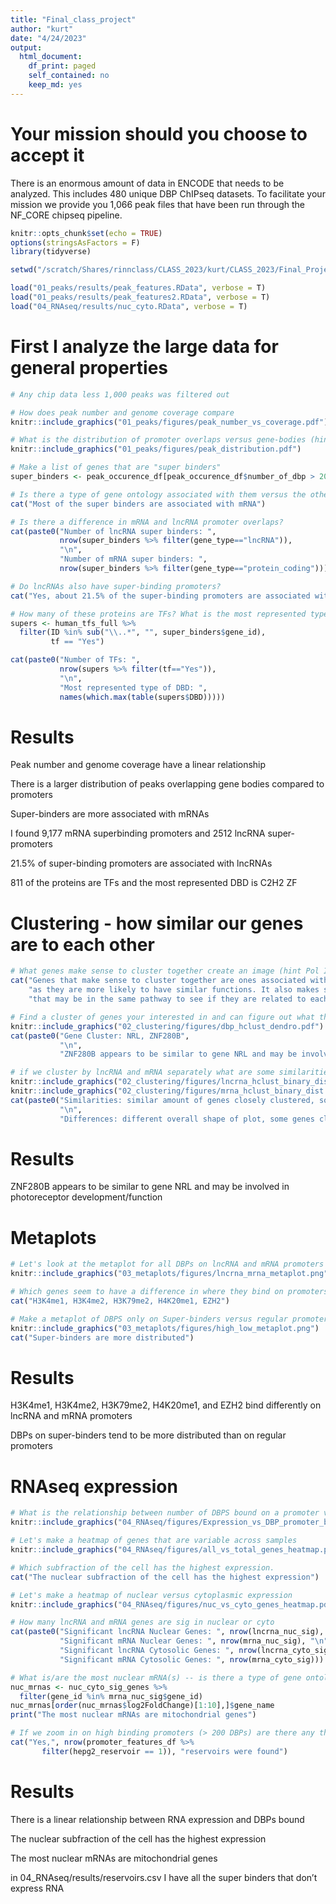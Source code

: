 ```yaml
---
title: "Final_class_project"
author: "kurt"
date: "4/24/2023"
output: 
  html_document:
    df_print: paged
    self_contained: no
    keep_md: yes
---
```

# Your mission should you choose to accept it 
There is an enormous amount of data in ENCODE that 
needs to be analyzed. This includes 480 unique DBP
ChIPseq datasets. To facilitate your mission we provide you
1,066 peak files that have been run through the NF_CORE chipseq
pipeline. 

```r
knitr::opts_chunk$set(echo = TRUE)
options(stringsAsFactors = F)
library(tidyverse)

setwd("/scratch/Shares/rinnclass/CLASS_2023/kurt/CLASS_2023/Final_Project")

```

```r
load("01_peaks/results/peak_features.RData", verbose = T)
load("01_peaks/results/peak_features2.RData", verbose = T)
load("04_RNAseq/results/nuc_cyto.RData", verbose = T)
```

# First I analyze the large data for general properties 
```r
# Any chip data less 1,000 peaks was filtered out

# How does peak number and genome coverage compare
knitr::include_graphics("01_peaks/figures/peak_number_vs_coverage.pdf")

# What is the distribution of promoter overlaps versus gene-bodies (hint hist)
knitr::include_graphics("01_peaks/figures/peak_distribution.pdf")

# Make a list of genes that are "super binders" 
super_binders <- peak_occurence_df[peak_occurence_df$number_of_dbp > 200,]

# Is there a type of gene ontology associated with them versus the others?
cat("Most of the super binders are associated with mRNA")

# Is there a difference in mRNA and lncRNA promoter overlaps?
cat(paste0("Number of lncRNA super binders: ", 
           nrow(super_binders %>% filter(gene_type=="lncRNA")), 
           "\n",
           "Number of mRNA super binders: ", 
           nrow(super_binders %>% filter(gene_type=="protein_coding"))))

# Do lncRNAs also have super-binding promoters?
cat("Yes, about 21.5% of the super-binding promoters are associated with lncRNAs")

# How many of these proteins are TFs? What is the most represented type of DBD?
supers <- human_tfs_full %>%
  filter(ID %in% sub("\\..*", "", super_binders$gene_id),
         tf == "Yes")

cat(paste0("Number of TFs: ", 
           nrow(supers %>% filter(tf=="Yes")), 
           "\n",
           "Most represented type of DBD: ", 
           names(which.max(table(supers$DBD)))))
```
# Results
Peak number and genome coverage have a linear relationship

There is a larger distribution of peaks overlapping gene bodies compared to promoters

Super-binders are more associated with mRNAs

I found 9,177 mRNA superbinding promoters and 2512 lncRNA super-promoters

21.5% of super-binding promoters are associated with lncRNAs

811 of the proteins are TFs and the most represented DBD is C2H2 ZF

# Clustering - how similar our genes are to each other
```r

# What genes make sense to cluster together create an image (hint Pol II makes RNA)
cat("Genes that make sense to cluster together are ones associated with either lncRNA or mRNA", 
    "as they are more likely to have similar functions. It also makes sense to cluster genes", 
    "that may be in the same pathway to see if they are related to each other.")

# Find a cluster of genes your interested in and can figure out what those genes do -- are there unknown genes in there too? If so maybe one could hypothesize they have a similar function to the known genes (Hint ZNFs)
knitr::include_graphics("02_clustering/figures/dbp_hclust_dendro.pdf")
cat(paste0("Gene Cluster: NRL, ZNF280B",
           "\n",
           "ZNF280B appears to be similar to gene NRL and may be involved in photorecptor development/function"))

# if we cluster by lncRNA and mRNA separately what are some similarities and differences?
knitr::include_graphics("02_clustering/figures/lncrna_hclust_binary_dist.pdf")
knitr::include_graphics("02_clustering/figures/mrna_hclust_binary_dist.pdf")
cat(paste0("Similarities: similar amount of genes closely clustered, some genes tightly clustered in both (FOXA1/2)",
           "\n",
           "Differences: different overall shape of plot, some genes clustered differently (YEATS2)"))
```
# Results
ZNF280B appears to be similar to gene NRL and may be involved in photoreceptor development/function

# Metaplots
```r

# Let's look at the metaplot for all DBPs on lncRNA and mRNA promoters seperately (hint facet wrap).
knitr::include_graphics("03_metaplots/figures/lncrna_mrna_metaplot.png")

# Which genes seem to have a difference in where they bind on promoters between lncRNA and mRNA promoters
cat("H3K4me1, H3K4me2, H3K79me2, H4K20me1, EZH2")

# Make a metaplot of DBPS only on Super-binders versus regular promoters
knitr::include_graphics("03_metaplots/figures/high_low_metaplot.png")
cat("Super-binders are more distributed")
```
# Results
H3K4me1, H3K4me2, H3K79me2, H4K20me1, and EZH2 bind differently on lncRNA and mRNA promoters

DBPs on super-binders tend to be more distributed than on regular promoters

# RNAseq expression
```r
# What is the relationship between number of DBPS bound on a promoter versus RNA output (hint TPM)
knitr::include_graphics("04_RNAseq/figures/Expression_vs_DBP_promoter_binding.pdf")

# Let's make a heatmap of genes that are variable across samples 
knitr::include_graphics("04_RNAseq/figures/all_vs_total_genes_heatmap.pdf")

# Which subfraction of the cell has the highest expression.
cat("The nuclear subfraction of the cell has the highest expression")

# Let's make a heatmap of nuclear versus cytoplasmic expression
knitr::include_graphics("04_RNAseq/figures/nuc_vs_cyto_genes_heatmap.pdf")

# How many lncRNA and mRNA genes are sig in nuclear or cyto
cat(paste0("Significant lncRNA Nuclear Genes: ", nrow(lncrna_nuc_sig), "\n",
           "Significant mRNA Nuclear Genes: ", nrow(mrna_nuc_sig), "\n",
           "Significant lncRNA Cytosolic Genes: ", nrow(lncrna_cyto_sig), "\n",
           "Significant mRNA Cytosolic Genes: ", nrow(mrna_cyto_sig)))

# What is/are the most nuclear mRNA(s) -- is there a type of gene ontology associated with them?
nuc_mrnas <- nuc_cyto_sig_genes %>%
  filter(gene_id %in% mrna_nuc_sig$gene_id)
nuc_mrnas[order(nuc_mrnas$log2FoldChange)[1:10],]$gene_name
print("The most nuclear mRNAs are mitochondrial genes")

# If we zoom in on high binding promoters (> 200 DBPs) are there any that don't have any expression?
cat("Yes,", nrow(promoter_features_df %>% 
       filter(hepg2_reservoir == 1)), "reservoirs were found")
```
# Results
There is a linear relationship between RNA expression and DBPs bound

The nuclear subfraction of the cell has the highest expression

The most nuclear mRNAs are mitochondrial genes

in 04_RNAseq/results/reservoirs.csv I have all the super binders that don't express RNA


